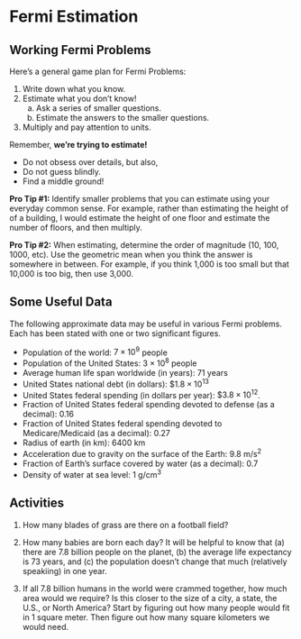 # Fermi Estimation


## Working Fermi Problems

Here's a general game plan for Fermi Problems:

1. Write down what you know. 
2. Estimate what you don't know!
    a. Ask a series of smaller questions. 
    b. Estimate the answers to the smaller questions. 
3. Multiply and pay attention to units.

\bigskip

Remember, **we're trying to estimate!**

* Do not obsess over details, but also,
* Do not guess blindly.
* Find a middle ground!

**Pro Tip \#1:** Identify smaller problems that you can estimate using your everyday common sense. For example, rather than estimating the height of of  a building, I would estimate the height of one floor and estimate the number of floors, and then multiply.

**Pro Tip \#2:** When estimating, determine the order of magnitude (10, 100, 1000, etc). Use the geometric mean when you think the answer is somewhere in between. For example, if you think 1,000 is too small but that 10,000 is too big, then use 3,000.

## Some Useful Data

The following approximate data may be useful in various Fermi problems. Each has been stated with one or two significant figures.

* Population of the world: $7 \times 10^9$ people 
* Population of the United States: $3 \times 10^8$ people
* Average human life span worldwide (in years): 71 years  
* United States national debt (in dollars): $\$1.8 \times 10^{13}$ 
* United States federal spending (in dollars per year): $\$3.8 \times 10^{12}$.
* Fraction of United States federal spending devoted to defense (as a decimal): 0.16
* Fraction of United States federal spending devoted to Medicare/Medicaid (as a decimal): 0.27
* Radius of earth (in km): 6400 km
* Acceleration due to gravity on the surface of the Earth: $9.8 \text{ m/}\text{s}^2$
* Fraction of Earth’s surface covered by water (as a decimal): 0.7
* Density of water at sea level: $1 \text{ g}/\text{cm}^3$


## Activities


1. How many blades of grass are there on a football field?

1. How many babies are born each day? It will be helpful to know that (a) there are 7.8 billion people on the planet, (b) the average life expectancy is 73 years, and (c) the population doesn't change that much (relatively speakiing) in one year.

1. If all 7.8 billion humans in the world were crammed together, how much area would we require? Is this closer to the size of a city, a state, the U.S., or North America? Start by figuring out how many people would fit in 1 square meter. Then figure out how many square kilometers we would need.


<!--
## Solutions


1. I think that I can estimate the number of blades in a square inch. 10 is too small, 100 seems okay, but 1000 is too many. Among my choices of 30, 100 and 300, I guess that I like 100 blades per square inch. I know that a football field is 100 yards long. I guess that the end zones are 10 yards deep, for 120 yards total.  I'll estimate that the field is 30 yards across. 
So my answer would be
$$
\left(100 \, \frac{\mbox{blades}}{\mbox{in}^2} \right) \left(36^2 \, \frac{\mbox{in}^2}{\mbox{yard}^2} \right) \left(120 \mbox{ yards} \right) \left(30 \mbox{ yards} \right)
= 4.7 \times 10^8
$$
and my final estimate is 500 million blades of grass.

  1. The population  of the earth is growing, but not very quickly.  So let's assume that the number of deaths is the same as the number of births. Life expectancy is 73 years, so about 1/73 of the population dies each year. So 1/73 of the population is also born each year. This leads to the estimation:
$$
7.8 \times 10^9 \mbox{ people} \times \frac{1 \mbox{ birth/year}}{73 \mbox{ people}}  \times \frac{1 \mbox{ year}}{365 \mbox{ days}} = 292,738 \frac{\mbox{ births}}{\mbox{ day}}. 
$$
So my final estimation is $300,000$ babies born per day.
  
  1. Let's start with the hint: How many people could we cram  into one square meter? I think that we could fit about 10 people (but not 30). So  we would need 
$$
\left( 7.8 \times 10^9 \mbox{ people} \right) \left( \frac{1 \mbox{ m}^2}{10 \mbox{ people}} \right) = 7.8 \times 10^8 \mbox{ m}^2
$$ 
to fit everyone on the planet.  Converting to square kilometers requires dividing by $(10^3)^2 = 10^6$, which gives
$$
\left( 7.8 \times 10^8 \mbox{ m}^2 \right) \left( \frac{1 \mbox{ km}^2}{10^6 \mbox{ m}^2} \right)
= 780 \mbox{ km}^2.
$$

This is less than $30^2=900$, which is much closer to the size of a city than the size of a state. In fact, $30 \mbox{ km} \times 30 \mbox{ km}$  is similar to the size of the  "metro area"  of a big city. 

-->